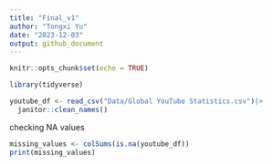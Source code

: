 ```yaml
---
title: "Final_v1"
author: "Tongxi Yu"
date: "2023-12-03"
output: github_document
---
```


```r
knitr::opts_chunk$set(echo = TRUE)
```

```r
library(tidyverse)
```
```r
youtube_df <- read_csv("Data/Global YouTube Statistics.csv")|>
  janitor::clean_names()
```
checking NA values
```r
missing_values <- colSums(is.na(youtube_df))
print(missing_values)
```

